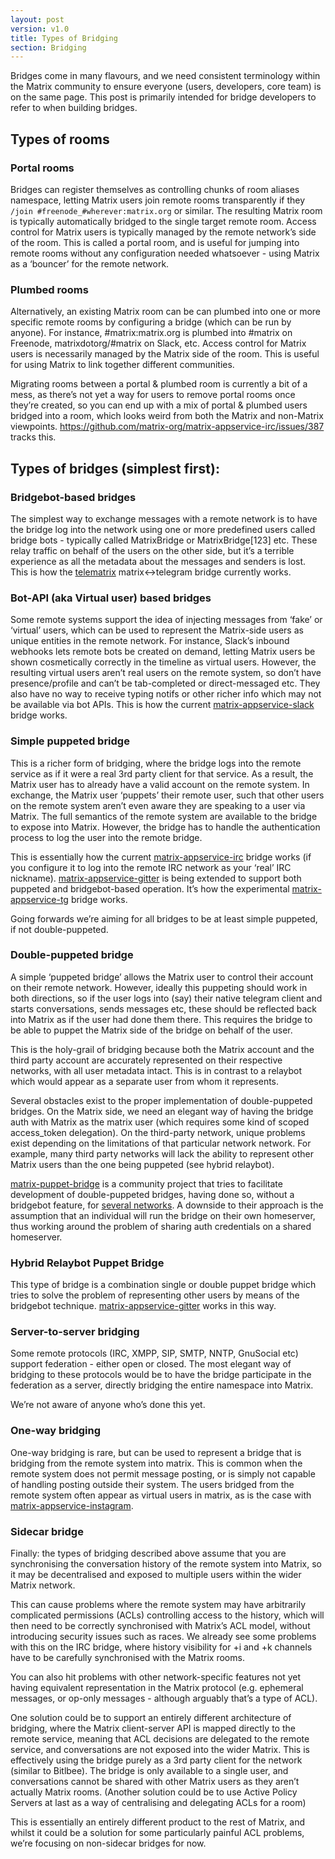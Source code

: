 ```yaml
---
layout: post
version: v1.0
title: Types of Bridging
section: Bridging
---
```


Bridges come in many flavours, and we need consistent terminology within the Matrix community to ensure everyone (users, developers, core team) is on the same page.  This post is primarily intended for bridge developers to refer to when building bridges.

## Types of rooms

### Portal rooms

Bridges can register themselves as controlling chunks of room aliases namespace, letting Matrix users join remote rooms transparently if they `/join #freenode_#wherever:matrix.org` or similar.  The resulting Matrix room is typically automatically bridged to the single target remote room. Access control for Matrix users is typically managed by the remote network’s side of the room. This is called a portal room, and is useful for jumping into remote rooms without any configuration needed whatsoever - using Matrix as a ‘bouncer’ for the remote network.

### Plumbed rooms

Alternatively, an existing Matrix room can be can plumbed into one or more specific remote rooms by configuring a bridge (which can be run by anyone).  For instance, #matrix:matrix.org is plumbed into #matrix on Freenode, matrixdotorg/#matrix on Slack, etc.  Access control for Matrix users is necessarily managed by the Matrix side of the room. This is useful for using Matrix to link together different communities.

Migrating rooms between a portal & plumbed room is currently a bit of a mess, as there’s not yet a way for users to remove portal rooms once they’re created, so you can end up with a mix of portal & plumbed users bridged into a room, which looks weird from both the Matrix and non-Matrix viewpoints. https://github.com/matrix-org/matrix-appservice-irc/issues/387 tracks this.

## Types of bridges (simplest first):

### Bridgebot-based bridges

The simplest way to exchange messages with a remote network is to have the bridge log into the network using one or more predefined users called bridge bots - typically called MatrixBridge or MatrixBridge[123] etc.  These relay traffic on behalf of the users on the other side, but it’s a terrible experience as all the metadata about the messages and senders is lost.  This is how the [telematrix](https://github.com/SijmenSchoon/telematrix) matrix<->telegram bridge currently works.

### Bot-API (aka Virtual user) based bridges

Some remote systems support the idea of injecting messages from ‘fake’ or ‘virtual’ users, which can be used to represent the Matrix-side users as unique entities in the remote network.  For instance, Slack’s inbound webhooks lets remote bots be created on demand, letting Matrix users be shown cosmetically correctly in the timeline as virtual users.  However, the resulting virtual users aren’t real users on the remote system, so don’t have presence/profile and can’t be tab-completed or direct-messaged etc.  They also have no way to receive typing notifs or other richer info which may not be available via bot APIs.  This is how the current [matrix-appservice-slack](https://github.com/matrix-org/matrix-appservice-slack) bridge works.

### Simple puppeted bridge

This is a richer form of bridging, where the bridge logs into the remote service as if it were a real 3rd party client for that service.  As a result, the Matrix user has to already have a valid account on the remote system.  In exchange, the Matrix user ‘puppets’ their remote user, such that other users on the remote system aren’t even aware they are speaking to a user via Matrix.  The full semantics of the remote system are available to the bridge to expose into Matrix.  However, the bridge has to handle the authentication process to log the user into the remote bridge.

This is essentially how the current [matrix-appservice-irc](https://github.com/matrix-org/matrix-appservice-irc) bridge works (if you configure it to log into the remote IRC network as your ‘real’ IRC nickname).  [matrix-appservice-gitter](https://github.com/matrix-org/matrix-appservice-gitter) is being extended to support both puppeted and bridgebot-based operation.  It’s how the experimental [matrix-appservice-tg](https://github.com/matrix-org/matrix-appservice-tg) bridge works.

Going forwards we’re aiming for all bridges to be at least simple puppeted, if not double-puppeted.

### Double-puppeted bridge

A simple ‘puppeted bridge’ allows the Matrix user to control their account on their remote network. However, ideally this puppeting should work in both directions, so if the user logs into (say) their native telegram client and starts conversations, sends messages etc, these should be reflected back into Matrix as if the user had done them there. This requires the bridge to be able to puppet the Matrix side of the bridge on behalf of the user.

This is the holy-grail of bridging because both the Matrix account and the third party account are accurately represented on their respective networks, with all user metadata intact. This is in contrast to a relaybot which would appear as a separate user from whom it represents.

Several obstacles exist to the proper implementation of double-puppeted bridges. On the Matrix side, we need an elegant way of having the bridge auth with Matrix as the matrix user (which requires some kind of scoped access_token delegation). On the third-party network, unique problems exist depending on the limitations of that particular network network. For example, many third party networks will lack the ability to represent other Matrix users than the one being puppeted (see hybrid relaybot).

[matrix-puppet-bridge](https://github.com/matrix-hacks/matrix-puppet-bridge) is a community project that tries to facilitate development of double-puppeted bridges, having done so, without a bridgebot feature, for [several networks](https://github.com/matrix-hacks/matrix-puppet-bridge#examples). A downside to their approach is the assumption that an individual will run the bridge on their own homeserver, thus working around the problem of sharing auth credentials on a shared homeserver.

### Hybrid Relaybot Puppet Bridge

This type of bridge is a combination single or double puppet bridge which tries to solve the problem of representing other users by means of the bridgebot technique. [matrix-appservice-gitter](https://github.com/matrix-org/matrix-appservice-gitter) works in this way.

### Server-to-server bridging

Some remote protocols (IRC, XMPP, SIP, SMTP, NNTP, GnuSocial etc) support federation - either open or closed.  The most elegant way of bridging to these protocols would be to have the bridge participate in the federation as a server, directly bridging the entire namespace into Matrix.

We’re not aware of anyone who’s done this yet.

### One-way bridging

One-way bridging is rare, but can be used to represent a bridge that is bridging from the remote system into matrix. This is common when the remote system does not permit message posting, or is simply not capable of handling posting outside their system. The users bridged from the remote system often appear as virtual users in matrix, as is the case with [matrix-appservice-instagram](https://github.com/turt2live/matrix-appservice-instagram).

### Sidecar bridge

Finally: the types of bridging described above assume that you are synchronising the conversation history of the remote system into Matrix, so it may be decentralised and exposed to multiple users within the wider Matrix network.

This can cause problems where the remote system may have arbitrarily complicated permissions (ACLs) controlling access to the history, which will then need to be correctly synchronised with Matrix’s ACL model, without introducing security issues such as races.  We already see some problems with this on the IRC bridge, where history visibility for +i and +k channels have to be carefully synchronised with the Matrix rooms.

You can also hit problems with other network-specific features not yet having equivalent representation in the Matrix protocol (e.g. ephemeral messages, or op-only messages - although arguably that’s a type of ACL).

One solution could be to support an entirely different architecture of bridging, where the Matrix client-server API is mapped directly to the remote service, meaning that ACL decisions are delegated to the remote service, and conversations are not exposed into the wider Matrix. This is effectively using the bridge purely as a 3rd party client for the network (similar to Bitlbee).  The bridge is only available to a single user, and conversations cannot be shared with other Matrix users as they aren’t actually Matrix rooms.  (Another solution could be to use Active Policy Servers at last as a way of centralising and delegating ACLs for a room)

This is essentially an entirely different product to the rest of Matrix, and whilst it could be a solution for some particularly painful ACL problems, we’re focusing on non-sidecar bridges for now.
